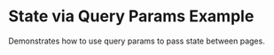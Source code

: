
# State via Query Params Example

<StackblitzLink
  entrypointFile="app/examples/state-via-query-params/page.tsx"
  browserPath="/examples/state-via-query-params"
/>

Demonstrates how to use query params to pass state between pages.

